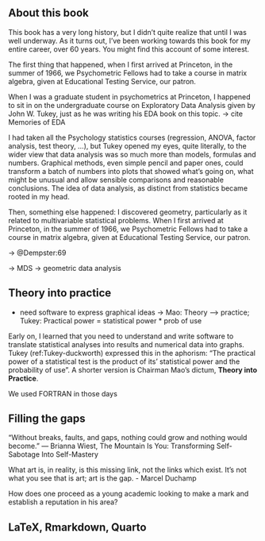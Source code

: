 ## About this book

This book has a very long history, but I didn't quite realize that until I was well underway. As it turns out, I've been
working towards this book for my entire career, over 60 years. You might find this account of some interest.

The first thing that happened, when I first arrived at Princeton, in the summer of 1966, we Psychometric Fellows had to take a course in matrix algebra,
given at Educational Testing Service, our patron.

When I was a graduate student in psychometrics at
Princeton, I happened to sit in on the undergraduate course on Exploratory Data Analysis given by John W. Tukey,
just as he was writing his EDA book on this topic. 
-> cite Memories of EDA

I had taken all the Psychology statistics courses 
(regression, ANOVA, factor analysis, test theory, ...), but Tukey opened my eyes, quite literally, to the wider view that 
data analysis was so much more than models, formulas and numbers. Graphical methods, even simple pencil and paper ones,
could transform a batch of numbers into plots that showed what's going on, what might be unusual and allow sensible comparisons
and reasonable conclusions. The idea of data analysis, as distinct from statistics became rooted in my head.

Then, something else happened: I discovered geometry, particularly as it related to multivariable statistical problems.
When I first arrived at Princeton, in the summer of 1966, we Psychometric Fellows had to take a course in matrix algebra,
given at Educational Testing Service, our patron. 

-> @Dempster:69

-> MDS -> geometric data analysis


## Theory into practice
* need software to express graphical ideas
-> Mao: Theory --> practice; Tukey: Practical power = statistical power * prob of use

Early on, I learned that you need to understand and write software to translate statistical analyses into results
and numerical data into graphs. Tukey (ref:Tukey-duckworth)  expressed this in the aphorism:
"The practical power of a statistical test is the product of its' statistical power and the probability of use".
A shorter version is Chairman Mao's dictum, **Theory into Practice**.

We used FORTRAN in those days

## Filling the gaps

“Without breaks, faults, and gaps, nothing could grow and nothing would become.”
― Brianna Wiest, The Mountain Is You: Transforming Self-Sabotage Into Self-Mastery 

What art is, in reality, is this missing link, not the links which exist. It's not what you see that is art; art is the gap.
- Marcel Duchamp

How does one proceed as a young academic looking to make a mark and establish a reputation in his area?

## LaTeX, Rmarkdown, Quarto


